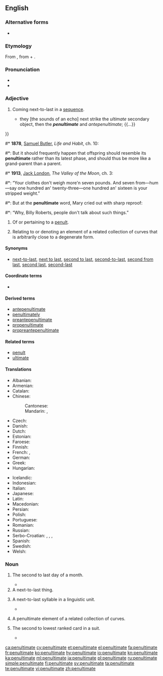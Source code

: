{{was wotd|2006|November|29}}
==English==

===Alternative forms===
* {{l|en|pænultimate}}

===Etymology===
From {{etyl|la|en}} {{term|paenultimus|lang=la}}, from {{term|paene||almost}} + {{term|ultimus||last}}.

===Pronunciation===
* {{IPA|/pɪˈnʌltɪmət/|lang=en}}
* {{audio|en-us-penultimate.ogg|Audio (US)|lang=en}}

===Adjective===
{{en-adj|-}}

# {{context|formal|literary|or|scholarly|lang=en}} Coming next-to-last in a [[sequence]].
#* {{quote-book
|year= 1677
|isbn=
|date=
|author= {{w|Robert Plot}}
|title= The natural history of Oxford-shire: Being an Essay Toward the Natural History of England
|url= http://books.google.com/books?id=EUqd_M1x40QC&pg=PA15
|page= 15
|chapter= Of the Heavens and Air
|passage= {{...}} they [the sounds of an echo] next strike the ''ultimate'' secondary object, then the '''''penultimate''''' and ''antepenultimate''; {{...}}
}}
#* '''1878''', [[w:Samuel Butler (novelist)|Samuel Butler]], ''Life and Habit'', ch. 10:
#*: But it should frequently happen that offspring should resemble its '''penultimate''' rather than its latest phase, and should thus be more like a grand-parent than a parent.
#* '''1913''', [[w:Jack London|Jack London]], ''The Valley of the Moon'', ch. 3:
#*: “Your clothes don't weigh more'n seven pounds. And seven from—hum—say one hundred an' twenty-three—one hundred an' sixteen is your stripped weight.”
#*: But at the '''penultimate''' word, Mary cried out with sharp reproof:
#*: “Why, Billy Roberts, people don't talk about such things.”
# {{context|linguistics|lang=en}} Of or pertaining to a [[penult]].
# {{context|math|rare|lang=en}} Relating to or denoting an element of a related collection of curves that is arbitrarily close to a degenerate form.

====Synonyms====
* {{sense|next-to-last}} [[next-to-last]], [[next to last]], {{qualifier|US}} [[second to last]], [[second-to-last]], {{qualifier|UK}} [[second from last]], {{qualifier|UK|dialectical}} [[second last]], [[second-last]]

====Coordinate terms====
* {{syllable adjectives}}

====Derived terms====
* [[antepenultimate]]
* [[penultimately]]
* [[preantepenultimate]]
* [[propenultimate]]
* [[propreantepenultimate]]

====Related terms====
* [[penult]]
* [[ultimate]]

====Translations====
{{trans-top|the next-to-last in a sequence}}
* Albanian: {{t|sq|parafundit}}
* Armenian: {{t|hy|նախավերջին|sc=Armn}}
* Catalan: {{t|ca|penúltim}}
* Chinese:
*: Cantonese: {{t|yue|尾二|tr=mei1 ji2|sc=Hani}}
*: Mandarin: {{t|cmn|倒數第二的|sc=Hani}}, {{t|cmn|倒数第二的|tr=dàoshǔ dì'èr de|sc=Hani}}
* Czech: {{t+|cs|předposlední}}
* Danish: {{t|da|næstsidst}}
* Dutch: {{t|nl|voorlaatste}}
* Estonian: {{t+|et|eelviimane}}
* Faroese: {{t|fo|næstsíðstur}}
* Finnish: {{t|fi|toiseksi viimeinen}}
* French: {{t+|fr|avant-dernier}}, {{t+|fr|pénultième}}
* German: {{t|de|vorletzt}}
* Greek: {{t+|el|προτελευταίος|m|tr=proteleftaíos|sc=Grek}}
* Hungarian: {{t+|hu|utolsó előtti}}
{{trans-mid}}
* Icelandic: {{t|is|næstsíðastur}}
* Indonesian: {{t|id|kedua terakhir}}
* Italian: {{t|it|penultimo}}
* Japanese: {{t|ja|最後から二番目|tr=saigo kara ni-banme|sc=Jpan}}
* Latin: {{t|la|paenultimus}}
* Macedonian: {{t|mk|претпоследен|m|tr=pretpósleden}}
* Persian: {{t|fa|یکی مانده به آخر|tr=yeki-mânde-be-âxar|sc=fa-Arab}}
* Polish: {{t+|pl|przedostatni}}
* Portuguese: {{t+|pt|penúltimo}}
* Romanian: {{t+|ro|penultim}}
* Russian: {{t+|ru|предпоследний|tr=predposlédnij}}
* Serbo-Croatian: {{t|sh|prȅtposljednjī}}, {{t|sh|prȅtposlednjī}}, {{t|sh|пре̏тпосљедњӣ}}, {{t|sh|пре̏тпоследњӣ}}
* Spanish: {{t+|es|penúltimo}}
* Swedish: {{t|sv|näst sist}}
* Welsh: {{t|cy|gobennol}}
{{trans-bottom}}

===Noun===
{{en-noun}}

# {{context|obsolete|rare|lang=en}} The second to last day of a month.
#* {{quote-book
|year= 1529
|year_published= 1933
|author= {{w|Stephen Gardiner}}
|by= 
|title= Letter
|url= 
|original= 
|chapter= 
|section= 
|isbn= 
|edition= 
|publisher= 
|location=
|editor= 
|volume= 
|page= 
|passage= At Woodstock, the '''penultimate''' of August.
}}
# A next-to-last thing.
# {{context|linguistics|lang=en}} A next-to-last syllable in a linguistic unit.
#* {{quote-book
|year= 1724
|year_published= 1976
|author= E. Chambers
|by= 
|title= Die Englischen Neuwörter
|url= http://books.google.com/books?id=OuoLAAAAMAAJ&q=%22Antepenultimate+is+that+before+the+Penultimate,+or+the+last+but+two.%22&dq=%22Antepenultimate+is+that+before+the+Penultimate,+or+the+last+but+two.%22&hl=en&sa=X&ei=spjlUq2vO8zpoATAzoDYDQ&ved=0CDQQ6AEwAg
|original= Cyclopaedia
|chapter= 
|section= 
|isbn= 
|edition= 
|publisher=
|location=
|editor= 
|volume= 
|page= 
|passage= ANTEPENULTIMATE is that before the '''penultimate''', or the last but two.
}}
# {{context|math|obsolete|rare|lang=en}} A penultimate element of a related collection of curves.
# {{context|cards|lang=en}} The second to lowest ranked card in a suit.
#* {{quote-book
|year= 1876
|year_published= 1877
|author= Captain {{w|Arthur Campbell-Walker}} F.R.G.S.
|by= 
|title= The Correct Card: A Whist Catechism
|url= http://archive.org/stream/correctcardawhi00walkgoog/correctcardawhi00walkgoog_djvu.txt
|original=
|chapter= Glossary
|section= 
|isbn= 
|edition= 
|publisher= D. Appleton & Co.
|location= New York
|editor= 
|volume= 
|page= xiii
|passage= '''Penultimate''', the. — Beginning with the lowest card but one of the suit you lead originally, if it contains more than four cards. 
}}

[[ca:penultimate]]
[[cy:penultimate]]
[[et:penultimate]]
[[el:penultimate]]
[[fa:penultimate]]
[[fr:penultimate]]
[[ko:penultimate]]
[[hy:penultimate]]
[[io:penultimate]]
[[kn:penultimate]]
[[ka:penultimate]]
[[ml:penultimate]]
[[ja:penultimate]]
[[pl:penultimate]]
[[ru:penultimate]]
[[simple:penultimate]]
[[fi:penultimate]]
[[sv:penultimate]]
[[ta:penultimate]]
[[te:penultimate]]
[[vi:penultimate]]
[[zh:penultimate]]